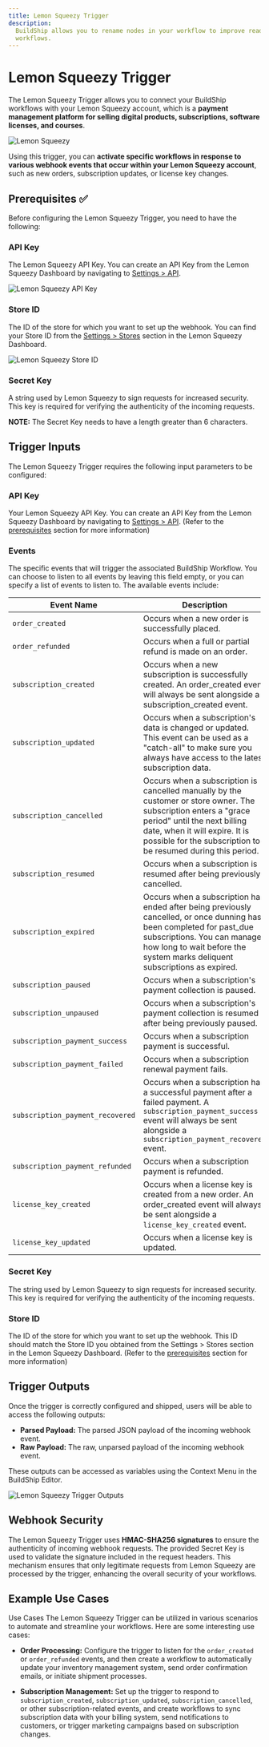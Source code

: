 ```yaml
---
title: Lemon Squeezy Trigger
description:
  BuildShip allows you to rename nodes in your workflow to improve readability and debugging experience while building
  workflows.
---
```



# Lemon Squeezy Trigger

The Lemon Squeezy Trigger allows you to connect your BuildShip workflows with your Lemon Squeezy account, which is a
**payment management platform for selling digital products, subscriptions, software licenses, and courses**.

<Image src={lemonOg} alt='Lemon Squeezy' width={1200} />

Using this trigger, you can **activate specific workflows in response to various webhook events that occur within your
Lemon Squeezy account**, such as new orders, subscription updates, or license key changes.

## Prerequisites ✅

Before configuring the Lemon Squeezy Trigger, you need to have the following:

### API Key

The Lemon Squeezy API Key. You can create an API Key from the Lemon Squeezy Dashboard by navigating to
[Settings > API](https://app.lemonsqueezy.com/settings/api).

<Image src={lemon1} alt='Lemon Squeezy API Key' width={1200} />

### Store ID

The ID of the store for which you want to set up the webhook. You can find your Store ID from the
[Settings > Stores](https://app.lemonsqueezy.com/settings/stores) section in the Lemon Squeezy Dashboard.

<Image src={lemon2} alt='Lemon Squeezy Store ID' width={1200} />

### Secret Key

A string used by Lemon Squeezy to sign requests for increased security. This key is required for verifying the
authenticity of the incoming requests.

<Callout>**NOTE:** The Secret Key needs to have a length greater than 6 characters.</Callout>

## Trigger Inputs

The Lemon Squeezy Trigger requires the following input parameters to be configured:

### API Key

Your Lemon Squeezy API Key. You can create an API Key from the Lemon Squeezy Dashboard by navigating to
[Settings > API](https://app.lemonsqueezy.com/settings/api). (Refer to the [prerequisites](#prerequisites-) section for
more information)

### Events

The specific events that will trigger the associated BuildShip Workflow. You can choose to listen to all events by
leaving this field empty, or you can specify a list of events to listen to. The available events include:

| Event Name                       | Description                                                                                                                                                                                                                                       |
| -------------------------------- | ------------------------------------------------------------------------------------------------------------------------------------------------------------------------------------------------------------------------------------------------- |
| `order_created`                  | Occurs when a new order is successfully placed.                                                                                                                                                                                                   |
| `order_refunded`                 | Occurs when a full or partial refund is made on an order.                                                                                                                                                                                         |
| `subscription_created`           | Occurs when a new subscription is successfully created. An order_created event will always be sent alongside a subscription_created event.                                                                                                        |
| `subscription_updated`           | Occurs when a subscription's data is changed or updated. This event can be used as a "catch-all" to make sure you always have access to the latest subscription data.                                                                             |
| `subscription_cancelled`         | Occurs when a subscription is cancelled manually by the customer or store owner. The subscription enters a "grace period" until the next billing date, when it will expire. It is possible for the subscription to be resumed during this period. |
| `subscription_resumed`           | Occurs when a subscription is resumed after being previously cancelled.                                                                                                                                                                           |
| `subscription_expired`           | Occurs when a subscription has ended after being previously cancelled, or once dunning has been completed for past_due subscriptions. You can manage how long to wait before the system marks deliquent subscriptions as expired.                 |
| `subscription_paused`            | Occurs when a subscription's payment collection is paused.                                                                                                                                                                                        |
| `subscription_unpaused`          | Occurs when a subscription's payment collection is resumed after being previously paused.                                                                                                                                                         |
| `subscription_payment_success`   | Occurs when a subscription payment is successful.                                                                                                                                                                                                 |
| `subscription_payment_failed`    | Occurs when a subscription renewal payment fails.                                                                                                                                                                                                 |
| `subscription_payment_recovered` | Occurs when a subscription has a successful payment after a failed payment. A `subscription_payment_success` event will always be sent alongside a `subscription_payment_recovered` event.                                                        |
| `subscription_payment_refunded`  | Occurs when a subscription payment is refunded.                                                                                                                                                                                                   |
| `license_key_created`            | Occurs when a license key is created from a new order. An order_created event will always be sent alongside a `license_key_created` event.                                                                                                        |
| `license_key_updated`            | Occurs when a license key is updated.                                                                                                                                                                                                             |

### Secret Key

The string used by Lemon Squeezy to sign requests for increased security. This key is required for verifying the
authenticity of the incoming requests.

### Store ID

The ID of the store for which you want to set up the webhook. This ID should match the Store ID you obtained from the
Settings > Stores section in the Lemon Squeezy Dashboard. (Refer to the [prerequisites](#prerequisites-) section for
more information)

## Trigger Outputs

Once the trigger is correctly configured and shipped, users will be able to access the following outputs:

- **Parsed Payload:** The parsed JSON payload of the incoming webhook event.
- **Raw Payload:** The raw, unparsed payload of the incoming webhook event.

These outputs can be accessed as variables using the Context Menu in the BuildShip Editor.

<Image src={lemon3} alt='Lemon Squeezy Trigger Outputs' width={1200} />

## Webhook Security

The Lemon Squeezy Trigger uses **HMAC-SHA256 signatures** to ensure the authenticity of incoming webhook requests. The
provided Secret Key is used to validate the signature included in the request headers. This mechanism ensures that only
legitimate requests from Lemon Squeezy are processed by the trigger, enhancing the overall security of your workflows.

## Example Use Cases

Use Cases The Lemon Squeezy Trigger can be utilized in various scenarios to automate and streamline your workflows. Here
are some interesting use cases:

- **Order Processing:** Configure the trigger to listen for the `order_created` or `order_refunded` events, and then
  create a workflow to automatically update your inventory management system, send order confirmation emails, or
  initiate shipment processes.

- **Subscription Management:** Set up the trigger to respond to `subscription_created`, `subscription_updated`,
  `subscription_cancelled`, or other subscription-related events, and create workflows to sync subscription data with
  your billing system, send notifications to customers, or trigger marketing campaigns based on subscription changes.
